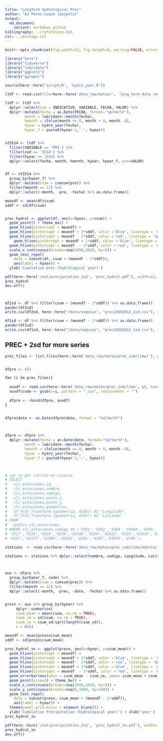 ```yaml
---
title: "LongTerm Hydrological Prec"
author: "AJ Perez-Luque (@ajpelu)"
output: 
  md_document:
    variant: markdown_github
bibliography: ../references.bib 
csl: ../ecology.csl
---
```


```r
knitr::opts_chunk$set(fig.width=12, fig.height=8, warning=FALSE, error=TRUE, message=FALSE)
```


```r
library("here")
library("tidyverse")
library("lubridate")
library("ggplot2")
library("ggrepel")
```

```r
source(here::here('script/R', 'hydro_year.R'))
```


```r
ltdf <- read.csv(file=here::here('data_raw/meteo/', 'long_term_data_rediam_data.txt'), header=T, sep=';', dec=',')

ltdf <- ltdf %>% 
  dplyr::select(cod = INDICATIVO, VARIABLE, FECHA, VALOR) %>% 
  dplyr::mutate(fecha = as.Date(FECHA, format='%d/%m/%Y'),
         month = lubridate::month(fecha),
         hmonth = ifelse(month <= 8, month + 4, month -8), 
         hyear = hydro_year(fecha),
         hyear_f = paste0(hyear-1,'-', hyear))


st5514 <- ltdf %>% 
  filter(VARIABLE == 'PM1') %>% 
  filter(cod == '5514') %>% 
  filter(hyear >= 1950) %>% 
  dplyr::select(fecha, month, hmonth, hyear, hyear_f, pre=VALOR)


df <- st5514 %>% 
  group_by(hyear_f) %>% 
  dplyr::mutate(csum = cumsum(pre)) %>% 
  filter(hmonth == 12) %>% 
  dplyr::select(-month, -pre, -fecha) %>% as.data.frame()

meandf <- mean(df$csum)
sddf <- sd(df$csum)


prec_hydrol <- ggplot(df, aes(x=hyear, y=csum)) + 
  geom_point() + theme_bw() + 
  geom_hline(yintercept = meandf) + 
  geom_hline(yintercept = meandf + 2*sddf, color ='blue', linetype = 'dashed') +
  geom_hline(yintercept = meandf - 2*sddf, color ='red', linetype = 'dashed') +
    geom_hline(yintercept = meandf + 1*sddf, color ='blue', linetype = 'dotted') +
  geom_hline(yintercept = meandf  - 1*sddf, color ='red', linetype = 'dotted') +
  scale_x_continuous(breaks=seq(1950,2020, by=5)) +
  geom_text_repel(
    data = subset(df, csum < (meandf - 1*sddf)),
    aes(label = hyear)) +
  ylab('Cumulative prec (hydrological year)')

pdf(here::here('/out/precipitation_2sd', 'prec_hydrol.pdf'), width=12, height = 9)
prec_hydrol
dev.off()



df2sd <- df %>% filter(csum < (meandf - 2*sddf)) %>% as.data.frame()
pander(df2sd)
write.csv(df2sd, here::here("/data/sequias", "prec19502012_2sd.csv"), row.names = FALSE)

df1sd <- df %>% filter(csum < (meandf - 1*sddf)) %>% as.data.frame()
pander(df1sd)
write.csv(df1sd, here::here("/data/sequias", "prec19502012_1sd.csv"), row.names = FALSE)

```


## PREC + 2sd for more series

```r

prec_files <- list.files(here::here('data_raw/meteo/prec_subclima/'), pattern="*.csv")


dfpre <- c() 

for (i in prec_files){
  
  auxdf <- read.csv(here::here('data_raw/meteo/prec_subclima', i), header = TRUE, sep=";")
  auxdf$code <- gsub(x=i, pattern = ".csv", replacement = "")
  
  dfpre <- rbind(dfpre, auxdf)
} 
  

dfpre$date <- as.Date(dfpre$date, format = "%d/%m/%Y")



dfpre <- dfpre %>% 
  dplyr::mutate(fecha = as.Date(date, format='%d/%m/%Y'),
         month = lubridate::month(fecha),
         hmonth = ifelse(month <= 8, month + 4, month -8), 
         hyear = hydro_year(fecha),
         hyear_f = paste0(hyear-1,'-', hyear))



# sql to get lat/lon en Linaria
# SELECT 
#   cli_estaciones.id, 
#   cli_estaciones.nombre, 
#   cli_estaciones.codigo, 
#   cli_estaciones.punto_x, 
#   cli_estaciones.punto_y, 
#   cli_estaciones.geometria, 
#   ST_X(ST_Transform (geometria, 4326)) AS "Longitude",
#   ST_Y(ST_Transform (geometria, 4326)) AS "Latitude"
# FROM 
#   public.cli_estaciones 
# WHERE cli_estaciones.codigo IN ('5501','5502','5504','5504A','5505','5509','5509A','5511E',
# '5517','5518','6224','6234','6234E','6236','6242U','6243','6243E','6248','6251','6252','6253',
# '6257','6257I','6280U','6281E','6282','6307','6307X','6308');

stations  <- read.csv(here::here('data_raw/meteo/prec_subclima/mdestaciones', 'estaciones_latlong.csv'), header=TRUE, sep=";")

stations <- stations %>% dplyr::select(nombre, codigo, Longitude, Latitude)



aux <- dfpre %>% 
  group_by(hyear_f, code) %>% 
  dplyr::mutate(csum = cumsum(prec)) %>% 
  filter(hmonth == 12) %>% 
  dplyr::select(-month, -prec, -date, -fecha) %>% as.data.frame()


presn <- aux %>% group_by(hyear) %>% 
     dplyr::summarise(
     csum_mean = mean(csum, na.rm = TRUE),
     csum_sd = sd(csum, na.rm = TRUE), 
     csum_se = csum_sd/sqrt(length(csum_sd)), 
     n = n()) 

meandf <- mean(presn$csum_mean)
sddf <- sd(presn$csum_mean)

prec_hydrol_sn <- ggplot(presn, aes(x=hyear, y=csum_mean)) + 
  geom_hline(yintercept = meandf) + 
  geom_hline(yintercept = meandf + 2*sddf, color ='blue', linetype = 'dashed') +
  geom_hline(yintercept = meandf - 2*sddf, color ='red', linetype = 'dashed') +
  geom_hline(yintercept = meandf + 1*sddf, color ='blue', linetype = 'dotted') +
  geom_hline(yintercept = meandf  - 1*sddf, color ='red', linetype = 'dotted') +
  geom_errorbar(aes(ymin = csum_mean - csum_se, ymax= csum_mean + csum_se), width=.1, colour='gray') +
  geom_point(size=2) + theme_bw() +
  scale_x_continuous(breaks=seq(1950,2020, by=5)) +
  scale_y_continuous(breaks=seq(0,1500, by=250)) +
  geom_text_repel(
    data = subset(presn, csum_mean < (meandf - 1*sddf)),
    aes(label = hyear)) +
  theme(panel.grid.minor = element_blank()) +
  ylab('Cumulative Precipitation (hydrological year)') + xlab('year')
prec_hydrol_sn

pdf(here::here('/out/precipitation_2sd', 'prec_hydrol_sn.pdf'), width=12, height = 7)
prec_hydrol_sn
dev.off()

```










